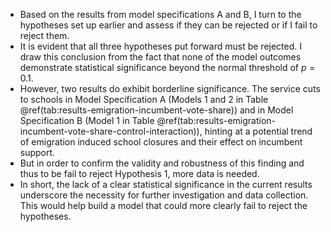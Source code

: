 
<!-- Do emigration induced service cuts effect incumbent vote share in Romania?: Hypotheses acceptance or rejection -->
- Based on the results from model specifications A and B, I turn to the hypotheses set up earlier and assess if they can be rejected or if I fail to reject them.
- It is evident that all three hypotheses put forward must be rejected. I draw this conclusion from the fact that none of the model outcomes demonstrate statistical significance beyond the normal threshold of $p = 0.1$.
- However, two results do exhibit borderline significance. The service cuts to schools in Model Specification A (Models 1 and 2 in Table \@ref(tab:results-emigration-incumbent-vote-share)) and in Model Specification B (Model 1 in Table \@ref(tab:results-emigration-incumbent-vote-share-control-interaction)), hinting at a potential trend of emigration induced school closures and their effect on incumbent support.
- But in order to confirm the validity and robustness of this finding and thus to be fail to reject Hypothesis 1, more data is needed. 
- In short, the lack of a clear statistical significance in the current results underscore the necessity for further investigation and data collection. This would help build a model that could more clearly fail to reject the hypotheses.